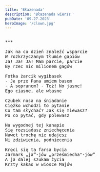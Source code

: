 ```yaml
---
title: 'Błazenada'
description: 'Błazenada wiersz '
pubDate: '09.27.2023'
heroImage: '/clown.jpg'
---
```

<pre>

***

Jak na co dzień znaleźć wsparcie 
W rozkrzyczanym tłumie gapiów 
Ja! Ja! Ja! Mam parcie, parcie
By rzec nic milionem gagów

Fotka żarcik wygibasek
- Ja prze Pana umiem basem 
- A sopranem? - Też! No jasne!
Ego ciasne, ale własne

Czubek nosa na śniadanie
Ciężko wchodzi to pytanie
Co tam słychać? Jak się miewasz?
Po co pytać, gdy polewasz

Na wygodnej tej kanapie
Się rozsiadasz zniechęcenia
Nawet trochę nie udajesz 
Ni zdziwienia, podniecenia

Kręci się ta farsa bycia 
Jarmark „ja”-jów „prześmiecha"-jów”
A ja dalej szukam życia 
Krzty kakao w wiosce Majów

</pre>
